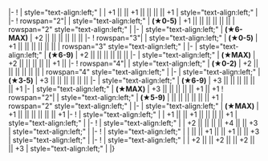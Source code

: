 {{Ship/EquipmentBonuses}}
|-
! {{GreenGunDP}}{{EquipmentLink|5inch Single High-angle Gun Mount Battery}}
| style="text-align:left;" | 
| +1 || || +1 || || || || +1
| style="text-align:left;" | 
|-
! rowspan="2"|{{RedGunHeavy}}{{EquipmentLink|16inch Triple Gun Mount Mk.6}}
| style="text-align:left;" | '''(★0-5)'''
| +1 || || || || || ||
| rowspan="2" style="text-align:left;" | 
|-
| style="text-align:left;" | '''(★6-MAX)'''
| +2 || || || || || || 
|-
! rowspan="3"|{{RedGunHeavy}}{{EquipmentLink|16inch Triple Gun Mount Mk.6 mod.2}}
| style="text-align:left;" | '''(★0-5)'''
| +1 || || || || || ||
| rowspan="3" style="text-align:left;" | 
|-
| style="text-align:left;" | '''(★6-9)'''
| +2 || || || || || || 
|-
| style="text-align:left;" | '''(★MAX)'''
| +2 || || || || || +1 || 
|-
! rowspan="4"|{{RedGunHeavy}}{{EquipmentLink|16inch Triple Gun Mount Mk.6 + GFCS}}
| style="text-align:left;" | '''(★0-2)'''
| +2 || || || || || ||
| rowspan="4" style="text-align:left;" | 
|-
| style="text-align:left;" | '''(★3-5)'''
| +3 || || || || || || 
|-
| style="text-align:left;" | '''(★6-9)'''
| +3 || || || || || || +1 
|-
| style="text-align:left;" | '''(★MAX)'''
| +3 || || || || || +1 || +1 
{{Ship/EquipmentBonuses/Header}}
! rowspan="2"| {{Seaplane}}{{EquipmentLink|OS2U}}
| style="text-align:left;" | '''(★5-9)'''
| || || || || || || +1
| rowspan="2" style="text-align:left;" | 
|-
| style="text-align:left;" | '''(★MAX)'''
| +1 || || || || || || +1
|-
! {{Radar}}{{EquipmentLink|GFCS Mk.37}}
| style="text-align:left;" | 
| +1 || || +1 || || || || +1
| style="text-align:left;" | 
|-
! {{Radar}}{{EquipmentLink|SG Radar (Initial Model)}}
| style="text-align:left;" | 
| +2 || || || || +4 || || +3
| style="text-align:left;" | 
|-
! {{Radar}}{{EquipmentLink|SK Radar}}
| style="text-align:left;" | 
| || || +1 || || +1 || || +3
| style="text-align:left;" | 
|-
! {{Radar}}{{EquipmentLink|SK + SG Radar}}
| style="text-align:left;" | 
| +2 || || +2 || || +2 || || +3
| style="text-align:left;" | 
|}